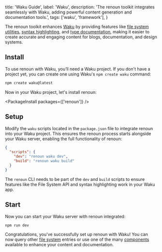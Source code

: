   title: 'Waku Guide',
  label: 'Waku',
  description:
    'The renoun toolkit integrates seamlessly with Waku, adding powerful content generation and documentation tools.',
  tags: ['waku', 'framework'],
}

The renoun toolkit enhances [Waku](https://waku.gg/) by providing features like [file system utilities](/utilities/file-system), [syntax highlighting](/components/code-block), and [type documentation](/components/api-reference), making it easier to create accurate and engaging content for blogs, documentation, and design systems.

## Install

To use renoun with Waku, you’ll need a Waku project. If you don't have a project yet, you can create one using Waku's `npm create waku` command:

```bash
npm create waku@latest
```

Now in your Waku project, let's install renoun:

<PackageInstall packages={['renoun']} />

## Setup

Modify the `waku` scripts located in the `package.json` file to integrate renoun into your Waku project. This ensures the renoun process starts alongside your Waku server, enabling the full functionality of renoun:

```json
{
  "scripts": {
    "dev": "renoun waku dev",
    "build": "renoun waku build"
  }
}
```

<Note>

The `renoun` CLI needs to be part of the `dev` and `build` scripts to ensure
features like the File System API and syntax highlighting work in your Waku app.

</Note>

## Start

Now you can start your Waku server with renoun integrated:

```bash
npm run dev
```

Congratulations, you've successfully set up renoun with Waku! You can now query other [file system](/utilities/file-system) entries or use one of the many [components](/components) available to enhance your content and documentation.
